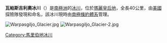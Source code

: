 {{coord|77|05|S|145|25|W|display=title}}

'''瓦帕斯吉利奧冰川'''（{{lang-en|Warpasgiljo Glacier}}）是[[南極洲|南極洲]]的[[冰川|冰川]]，位於[[瑪麗皇后地|瑪麗皇后地]]，全長40公里，由[[美國|美國]]探險隊發現和命名，該冰川現時由[[南極條約體系|南極條約體系]]管理。

[[Image:Warpasgiljo_Glacier.jpg|right]]
[[Image:Warpasgiljo_Glacier-2.jpg|right]]

{{DEFAULTSORT:Warpasgiljo Glacier}}
[[Category:馬里伯地冰川|Category:馬里伯地冰川]]


{{MarieByrdLand-geo-stub}}